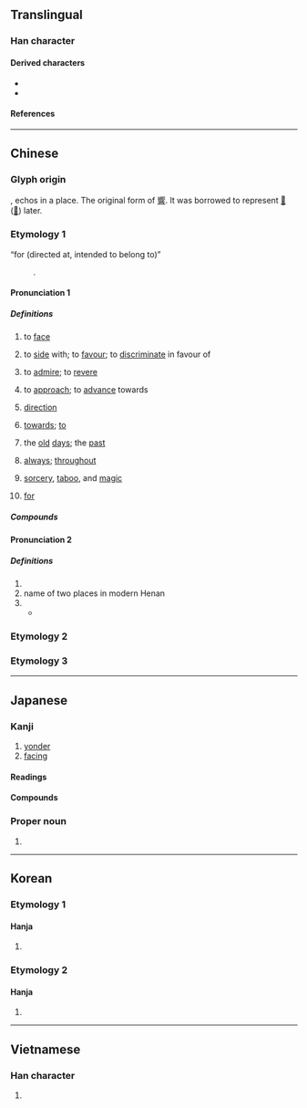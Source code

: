 {{also|尚|何|同|回|嚮}}
{{character info}}
==Translingual==
{{stroke order}}

===Han character===
{{Han char|rn=30|rad=口|as=03|sn=6|four=27220|canj=HBR|ids=⿱丿冋,⿵𰃦口}}

====Derived characters====
* {{l|mul|[[响]], [[垧]], [[姠]], [[恦]], [[逈]], [[𣂝]], [[晌]], [[𬂭]], [[𤈍]], [[珦]], [[𥹝]], [[𥿧]], [[䖮]], [[𧧦]], [[𮚹]], [[銄]], [[餉]]([[饷]]), [[𮯄]]}}
* {{l|mul|[[䚁]], [[𭕜]], [[扄]], [[晑]], [[𥭈]], [[𰈜]], [[𠽘]], [[𤍀]], [[嚮]], [[𪢞]], [[𧥁]], [[𫝙]], [[𫷇]], [[𣹚]], [[𮣛]]}}

====References====
{{Han ref|kx=0176.040|dkj=03301|dj=0393.040|hdz=10579.080|uh=5411}}

----

==Chinese==

===Glyph origin===
{{Han etym}}
{{Han compound|宀|口|t1=house|t2=mouth|ls=ic}}, echos in a place. The original form of [[響]]. It was borrowed to represent [[𠨍]] ([[嚮]]) later.

===Etymology 1===
{{zh-forms}}
; “for (directed at, intended to belong to)”
: {{obor|zh|ja|-}} {{ja-r|向け|むけ}}.

====Pronunciation 1====
{{zh-pron
|m=xiàng
|ma=y
|m-s=xiang4
|c=hoeng3
|c-t=
|g=
|h=pfs=hiong
|j=
|md=hióng
|mn=qz,tw,xm:hiòng/twvk,zz:hiàng/hiàⁿ/ǹg/tw:àⁿ
|mn_note=hiòng/hiàng - literary; hiàⁿ/ǹg/àⁿ - vernacular
|mn-t=hiang3
|w=2xian
|x=
|mc=2
|oc=y,2
|cat=v,n,prep,adv,suf
}}

=====Definitions=====
{{zh-hanzi}}

# to [[face]]
#: {{zh-x|向陽|to face the sun}}
#: {{zh-x|大門 向 南|the entrance faces south}}
#: {{zh-x|相 向 而 行|to walk towards each other}}
# to [[side]] with; to [[favour]]; to [[discriminate]] in favour of
#  {{lb|zh|literary}} to [[admire]]; to [[revere]]
# {{lb|zh|literary}} to [[approach]]; to [[advance]] towards
#: {{zh-x|向晚|evening}}
# [[direction]]
#: {{zh-x|風向|wind direction}}
#: {{zh-x|志向|ambitions}}
# [[towards]]; [[to]]
#: {{zh-x|向 東 走|to go east}}
#: {{zh-x|流 向 大海|to flow towards the sea}}
#: {{zh-x|向 警方 報案|to report a crime to the post}}
#: {{zh-x|我 有 些 問題 想 向 您 請教。|}}
#: {{zh-x|大家 紛紛 把 目光 投 向 他。|Everyone cast their gaze towards him.}}
# {{lb|zh|literary}} the [[old]] [[day|days]]; the [[past]]
# [[always]]; [[throughout]]
#: {{zh-x|向 有 研究}}
# {{lb|zh|[[Taivoan]] religious concept}} [[sorcery]], [[taboo]], and [[magic]]
# {{lb|zh|chiefly|ACG|suffix forming attributive adjectives}} [[for]] {{gloss|directed at, intended to belong to}}

=====Compounds=====
{{zh-der|一向|向北|向前|向東|向下|向西|向導|向日葵|向來|方向|不可向邇|不知去向|人心向背|人心所向|偏向|傾向|內向|共同趨向|出口導向|分向島|劉向|動向|去向|反向|反方向|取向|向上|向使|向例|向光|向光性|向化|向午|向善|向地性|向格|向壁虛構|向壁虛造|向外|向學|向寵|向平之願|向年|向往|向後|向心力|向心花序|向斜層|向日|向日性|向時|向晚|向暮|向曉|向榮|向溼性|向火|向火乞兒|向當|向盤|向秀|向聲背實|向背|向著/向着|向量|向錢看|向陽|向隅|向隅獨泣|向隅而泣|向電性|向非|向順|向風|單向|單向天線|單向道|外向|大方向|奈向|奮發向上|定向|定向天線|導向|導向思考|導向飛彈|導向魚雷|山向|志向|怒目相向|性向|性向測驗|意向|所向披靡|所向無前|所向無敵|投向|折節向學|指向|改惡向善|改過向善|斐然向風|方向燈|方向盤|方向舵|昏頭轉向|暈頭轉向|朝向|東向|東奔西向|橫向|欣欣向榮|歸向|歸向導引|民心趨向|民意向背|無計向|物件導向|特殊性向|發憤向上|相向|看風向|矇頭轉向|矛盾相向|航向|蘄向|護向|走向|趨向|轉向|迎向|迴向|逆向|逆向公車|逆向思考|逆向整合|邁向|鋒芒所向|雙向|雙向溝通|震旦方向|靡然向風|風向|風向標|風向球|風向袋|向望:ǹg-bāng;Min Nan}}

====Pronunciation 2====
{{zh-pron
|m=Xiàng
|c=hoeng3
|mn=xm,qz:Hiòng/zz:Hiàng
|mc=1
|oc=n,1
|cat=pn
}}

=====Definitions=====
{{zh-hanzi}}

# {{place|zh|ancient state|in modern|p/Shandong}}
# name of two places in modern Henan
# {{surname|zh}}
#* {{zh-x|將軍 ^向 ^寵，性行 淑 均，曉暢 軍事。|General''' Xiang''' Chong is a kind and fair-minded man '''proficient''' in military matters.|CL|ref={{lw|zh|諸葛亮}} ({{w|Zhuge Liang|Zhuge Liang}}), {{lang|zh|《出師表》}}, 227 CE}}

===Etymology 2===
{{zh-see|嚮}}

===Etymology 3===
{{zh-see|曏}}

{{zh-cat|Beginning}}

----

==Japanese==

===Kanji===
{{ja-kanji|grade=3|rs=口03}}

# [[yonder]]
# [[facing]]

====Readings====
{{ja-readings
|goon=こう<かう
|kanon=きょう<きやう
|on=しょう<しやう
|kun=む-かう<む-かふ, む-く, む-ける, む-こう, さき-に, む-かい<む-かひ, む-き
|nanori=ひさ, むか, むかう, むき, むけ, むこう
}}

{{attention|ja|what kind of on-reading is "shō"?}}

====Compounds====
{{col2-u|ja
|{{ja-r|向%後|きょう%ご}}
|{{ja-r|向%後|きょう%こう}}
|{{ja-r|向%日|きょう%じつ}} ({{ja-r|嚮%日|きょう%じつ|rom=-}})
|{{ja-r|向%日%葵|きょう%じっ%き}}
|{{ja-r|向%者|きょう%しゃ}} ({{ja-r|嚮%者|きょう%しゃ|rom=-}})
|{{ja-r|向%前|きょう%ぜん}} ({{ja-r|嚮%前|きょう%ぜん|rom=-}})
|{{ja-r|向%明|きょう%めい}} ({{ja-r|嚮%明|きょう%めい|rom=-}})
|{{ja-r|向%来|きょう%らい}} ({{ja-r|嚮%来|きょう%らい|rom=-}})
|{{ja-r|向%学|こう%がく}}
|{{ja-r|向%寒|こう%かん}}
|{{ja-r|向%後|こう%ご}}
|{{ja-r|向%日|こう%じつ}} ({{ja-r|嚮%日|こう%じつ|rom=-}})
|{{ja-r|向%日%葵|こう%じっ%き}}
|{{ja-r|向%暑|こう%しょ}}
|{{ja-r|向%上|こう%じょう}}
|{{ja-r|向%性|こう%せい}}
|{{ja-r|向%背|こう%はい}} ({{ja-r|嚮%背|こう%はい|rom=-}})
|{{ja-r|向%拝|ご%はい}}
|{{ja-r|向日葵|ひまわり}}
|{{ja-r|向%三%軒%両%隣|むこう%さん%げん% りょう%どなり}}
|{{ja-r|意%向|い%こう}} ({{ja-r|意%嚮|い%こう|rom=-}})
|{{ja-r|一%向|いっ%こう}}
|{{ja-r|回%向|え%こう|rom=-}}, {{ja-r|廻%向|え%こう}}
|{{ja-r|外%向|がい%こう}}
|{{ja-r|葵%向|き%こう}}
|{{ja-r|傾%向|けい%こう}}
|{{ja-r|下%向|げ%こう}}
|{{ja-r|参%向|さん%こう}}
|{{ja-r|志%向|し%こう}}
|{{ja-r|指%向|し%こう}}
|{{ja-r|趣%向|しゅ%こう}}
|{{ja-r|出%向|しゅっ%こう}}
|{{ja-r|趨%向|すう%こう}}
|{{ja-r|性%向|せい%こう}}
|{{ja-r|対%向|たい%こう}}
|{{ja-r|手%向|た%むけ}}
|{{ja-r|転%向|てん%こう}}
|{{ja-r|動%向|どう%こう}}
|{{ja-r|内%向|ない%こう}}
|{{ja-r|発%向|はっ%こう}}
|{{ja-r|日向|ひなた}}
|{{ja-r|風%向|ふう%こう}}
|{{ja-r|偏%向|へん%こう}}
|{{ja-r|方%向|ほう%こう}}
|{{ja-r|真っ向|まっこう}}
|{{ja-r|影%向|よう%ごう}}
}}

===Proper noun===
{{ja-pos|むかい|proper|hhira=むかひ}}

# {{surname|ja||sort=むかい}}

----

==Korean==

===Etymology 1===

====Hanja====
{{ko-hanja|[[향하다|향할]]|향}}

# {{hanja form of|향|[[facing]]}}

===Etymology 2===

====Hanja====
{{ko-hanja|성|상}}

# {{hanja form of|상|{{surname|ko}}.}}

----

==Vietnamese==

===Han character===
{{vi-readings|reading=[[hướng]]|rs=口03}}

# {{rfdef|vi|sort=口03}}